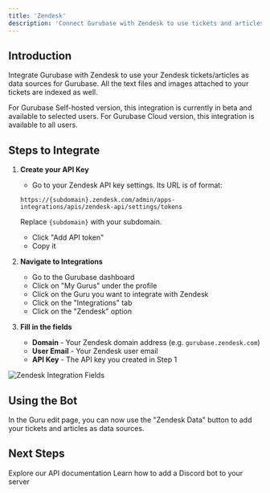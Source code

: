 ```yaml
---
title: 'Zendesk'
description: 'Connect Gurubase with Zendesk to use tickets and articles as data sources'
---
```


## Introduction

Integrate Gurubase with Zendesk to use your Zendesk tickets/articles as data sources for Gurubase. All the text files and images attached to your tickets are indexed as well.

<Note>
  For Gurubase Self-hosted version, this integration is currently in beta and available to selected users.
  For Gurubase Cloud version, this integration is available to all users.
</Note>

## Steps to Integrate

1. **Create your API Key**
    - Go to your Zendesk API key settings. Its URL is of format:

    `https://{subdomain}.zendesk.com/admin/apps-integrations/apis/zendesk-api/settings/tokens`
    
    Replace `{subdomain}` with your subdomain.
    - Click "Add API token"
    - Copy it

2. **Navigate to Integrations**
   - Go to the Gurubase dashboard
   - Click on "My Gurus" under the profile
   - Click on the Guru you want to integrate with Zendesk
   - Click on the "Integrations" tab
   - Click on the "Zendesk" option

3. **Fill in the fields**
    - **Domain** - Your Zendesk domain address (e.g. `gurubase.zendesk.com`)
    - **User Email** - Your Zendesk user email
    - **API Key** - The API key you created in Step 1

<Frame>
  <img src="/images/zendesk-fields.png" alt="Zendesk Integration Fields" />
</Frame>

## Using the Bot

In the Guru edit page, you can now use the "Zendesk Data" button to add your tickets and articles as data sources.

## Next Steps

<CardGroup cols={2}>
  <Card
    title="API Reference"
    icon="code"
    href="/api-reference/introduction"
  >
    Explore our API documentation
  </Card>
  <Card
    title="Add Discord Bot to Your Server"
    icon="discord"
    href="/integrations/discord-bot"
  >
    Learn how to add a Discord bot to your server
  </Card>
</CardGroup>
